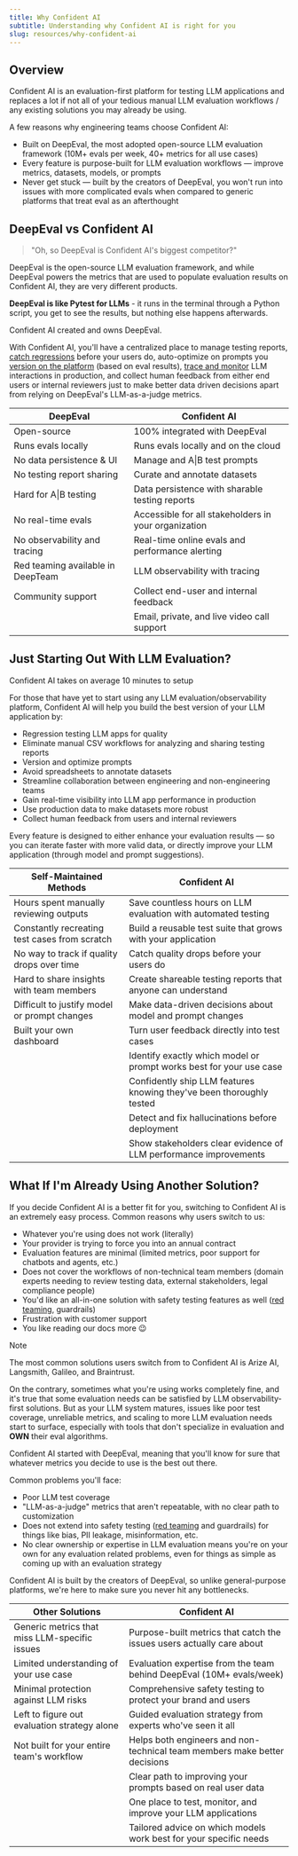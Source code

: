 ```yaml
---
title: Why Confident AI
subtitle: Understanding why Confident AI is right for you
slug: resources/why-confident-ai
---
```


## Overview

Confident AI is an evaluation-first platform for testing LLM applications and replaces a lot if not all of your tedious manual LLM evaluation workflows / any existing solutions you may already be using.

A few reasons why engineering teams choose Confident AI:

- Built on DeepEval, the most adopted open-source LLM evaluation framework (10M+ evals per week, 40+ metrics for all use cases)
- Every feature is purpose-built for LLM evaluation workflows — improve metrics, datasets, models, or prompts
- Never get stuck — built by the creators of DeepEval, you won't run into issues with more complicated evals when compared to generic platforms that treat eval as an afterthought

## DeepEval vs Confident AI

> "Oh, so DeepEval is Confident AI's biggest competitor?"

DeepEval is the open-source LLM evaluation framework, and while DeepEval powers the metrics that are used to populate evaluation results on Confident AI, they are very different products.

**DeepEval is like Pytest for LLMs** - it runs in the terminal through a Python script, you get to see the results, but nothing else happens afterwards.

<Callout type="info">Confident AI created and owns DeepEval.</Callout>

With Confident AI, you'll have a centralized place to manage testing reports, [catch regressions](/docs/llm-evaluation/dashboards/ab-regression-testing) before your users do, auto-optimize on prompts you [version on the platform](/docs/prompt-management/prompt-versioning) (based on eval results), [trace and monitor](/docs/llm-tracing/introduction) LLM interactions in production, and collect human feedback from either end users or internal reviewers just to make better data driven decisions apart from relying on DeepEval's LLM-as-a-judge metrics.

| DeepEval                          | Confident AI                                         |
| --------------------------------- | ---------------------------------------------------- |
| Open-source                       | 100% integrated with DeepEval                        |
| Runs evals locally                | Runs evals locally and on the cloud                  |
| No data persistence & UI          | Manage and A\|B test prompts                         |
| No testing report sharing         | Curate and annotate datasets                         |
| Hard for A\|B testing             | Data persistence with sharable testing reports       |
| No real-time evals                | Accessible for all stakeholders in your organization |
| No observability and tracing      | Real-time online evals and performance alerting      |
| Red teaming available in DeepTeam | LLM observability with tracing                       |
| Community support                 | Collect end-user and internal feedback               |
|                                   | Email, private, and live video call support          |

## Just Starting Out With LLM Evaluation?

<Callout>Confident AI takes on average 10 minutes to setup</Callout>

For those that have yet to start using any LLM evaluation/observability platform, Confident AI will help you build the best version of your LLM application by:

- Regression testing LLM apps for quality
- Eliminate manual CSV workflows for analyzing and sharing testing reports
- Version and optimize prompts
- Avoid spreadsheets to annotate datasets
- Streamline collaboration between engineering and non-engineering teams
- Gain real-time visibility into LLM app performance in production
- Use production data to make datasets more robust
- Collect human feedback from users and internal reviewers

Every feature is designed to either enhance your evaluation results — so you can iterate faster with more valid data, or directly improve your LLM application (through model and prompt suggestions).

| Self-Maintained Methods                       | Confident AI                                                         |
| --------------------------------------------- | -------------------------------------------------------------------- |
| Hours spent manually reviewing outputs        | Save countless hours on LLM evaluation with automated testing        |
| Constantly recreating test cases from scratch | Build a reusable test suite that grows with your application         |
| No way to track if quality drops over time    | Catch quality drops before your users do                             |
| Hard to share insights with team members      | Create shareable testing reports that anyone can understand          |
| Difficult to justify model or prompt changes  | Make data-driven decisions about model and prompt changes            |
| Built your own dashboard                      | Turn user feedback directly into test cases                          |
|                                               | Identify exactly which model or prompt works best for your use case  |
|                                               | Confidently ship LLM features knowing they've been thoroughly tested |
|                                               | Detect and fix hallucinations before deployment                      |
|                                               | Show stakeholders clear evidence of LLM performance improvements     |

## What If I'm Already Using Another Solution?

If you decide Confident AI is a better fit for you, switching to Confident AI is an extremely easy process. Common reasons why users switch to us:

- Whatever you're using does not work (literally)
- Your provider is trying to force you into an annual contract
- Evaluation features are minimal (limited metrics, poor support for chatbots and agents, etc.)
- Does not cover the workflows of non-technical team members (domain experts needing to review testing data, external stakeholders, legal compliance people)
- You'd like an all-in-one solution with safety testing features as well ([red teaming](/docs/llm-red-teaming), guardrails)
- Frustration with customer support
- You like reading our docs more 😉

> [!NOTE]
>
> The most common solutions users switch from to Confident AI is Arize AI, Langsmith, Galileo, and Braintrust.

On the contrary, sometimes what you're using works completely fine, and it's true that some evaluation needs can be satisfied by LLM observability-first solutions. But as your LLM system matures, issues like poor test coverage, unreliable metrics, and scaling to more LLM evaluation needs start to surface, especially with tools that don't specialize in evaluation and **OWN** their eval algorithms.

<Callout>
  Confident AI started with DeepEval, meaning that you'll know for sure that
  whatever metrics you decide to use is the best out there.
</Callout>

Common problems you'll face:

- Poor LLM test coverage
- "LLM-as-a-judge" metrics that aren't repeatable, with no clear path to customization
- Does not extend into safety testing ([red teaming](/docs/llm-red-teaming) and guardrails) for things like bias, PII leakage, misinformation, etc.
- No clear ownership or expertise in LLM evaluation means you're on your own for any evaluation related problems, even for things as simple as coming up with an evaluation strategy

Confident AI is built by the creators of DeepEval, so unlike general-purpose platforms, we're here to make sure you never hit any bottlenecks.

| Other Solutions                               | Confident AI                                                              |
| --------------------------------------------- | ------------------------------------------------------------------------- |
| Generic metrics that miss LLM-specific issues | Purpose-built metrics that catch the issues users actually care about     |
| Limited understanding of your use case        | Evaluation expertise from the team behind DeepEval (10M+ evals/week)      |
| Minimal protection against LLM risks          | Comprehensive safety testing to protect your brand and users              |
| Left to figure out evaluation strategy alone  | Guided evaluation strategy from experts who've seen it all                |
| Not built for your entire team's workflow     | Helps both engineers and non-technical team members make better decisions |
|                                               | Clear path to improving your prompts based on real user data              |
|                                               | One place to test, monitor, and improve your LLM applications             |
|                                               | Tailored advice on which models work best for your specific needs         |
